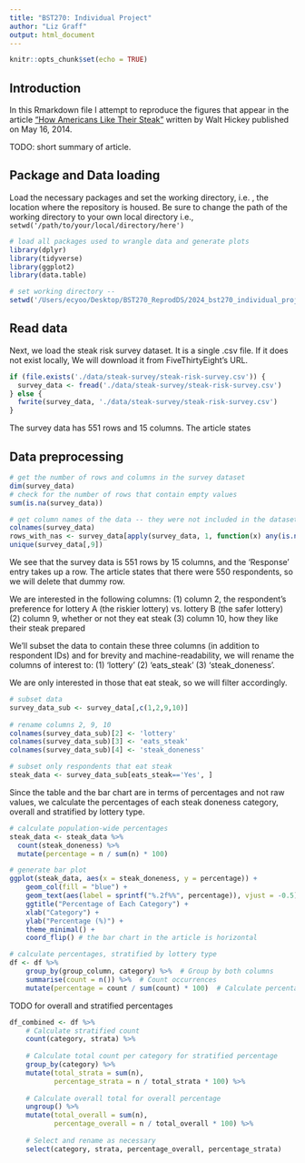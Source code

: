 ```yaml
---
title: "BST270: Individual Project"
author: "Liz Graff"
output: html_document
---
```


```r
knitr::opts_chunk$set(echo = TRUE)
```


## Introduction

In this Rmarkdown file I attempt to reproduce the figures that appear in the article
["How Americans Like Their Steak"](https://fivethirtyeight.com/features/how-americans-like-their-steak/) written by Walt Hickey published on May 16, 2014. 

TODO: short summary of article. 



## Package and Data loading 

Load the necessary packages and set the working directory, i.e. , the location
where the repository is housed. Be sure to change the path of the working directory
to your own local directory i.e., `setwd('/path/to/your/local/directory/here')`

```r
# load all packages used to wrangle data and generate plots 
library(dplyr)
library(tidyverse)
library(ggplot2)
library(data.table)

# set working directory -- 
setwd('/Users/ecyoo/Desktop/BST270_ReprodDS/2024_bst270_individual_project')
```


## Read data
Next, we load the steak risk survey dataset. It is a single .csv file. If it does
not exist locally, We will download it from FiveThirtyEight's URL. 

```r
if (file.exists('./data/steak-survey/steak-risk-survey.csv')) {
  survey_data <- fread('./data/steak-survey/steak-risk-survey.csv')
} else {
  fwrite(survey_data, './data/steak-survey/steak-risk-survey.csv')
}
```

The survey data has 551 rows and 15 columns. The article states 


## Data preprocessing 

```r
# get the number of rows and columns in the survey dataset
dim(survey_data)
# check for the number of rows that contain empty values
sum(is.na(survey_data))

# get column names of the data -- they were not included in the dataset README
colnames(survey_data)
rows_with_nas <- survey_data[apply(survey_data, 1, function(x) any(is.na(x))),]
unique(survey_data[,9])

```
We see that the survey data is 551 rows by 15 columns, and the 'Response' entry
takes up a row. The article states that there were 550 respondents, so we will
delete that dummy row. 

We are interested in the following columns:
(1) column 2, the respondent's preference for lottery A (the riskier lottery) vs. lottery B (the safer lottery)
(2) column 9, whether or not they eat steak
(3) column 10, how they like their steak prepared

We'll subset the data to contain these three columns (in addition to respondent IDs) and for brevity and machine-readability, we will rename the columns of interest to: (1) 'lottery' (2) 'eats_steak' (3) 'steak_doneness'.

We are only interested in those that eat steak, so we will filter accordingly. 

```r
# subset data
survey_data_sub <- survey_data[,c(1,2,9,10)]
  
# rename columns 2, 9, 10
colnames(survey_data_sub)[2] <- 'lottery'
colnames(survey_data_sub)[3] <- 'eats_steak'
colnames(survey_data_sub)[4] <- 'steak_doneness'

# subset only respondents that eat steak
steak_data <- survey_data_sub[eats_steak=='Yes', ]
```

Since the table and the bar chart are in terms of percentages and not raw values, we calculate the percentages of each steak doneness category, overall and stratified by
lottery type.

```r
# calculate population-wide percentages 
steak_data <- steak_data %>%
  count(steak_doneness) %>%
  mutate(percentage = n / sum(n) * 100)

# generate bar plot 
ggplot(steak_data, aes(x = steak_doneness, y = percentage)) +
    geom_col(fill = "blue") +
    geom_text(aes(label = sprintf("%.2f%%", percentage)), vjust = -0.5) +
    ggtitle("Percentage of Each Category") +
    xlab("Category") +
    ylab("Percentage (%)") +
    theme_minimal() + 
    coord_flip() # the bar chart in the article is horizontal

# calculate percentages, stratified by lottery type 
df <- df %>%
    group_by(group_column, category) %>%  # Group by both columns
    summarise(count = n()) %>%  # Count occurrences
    mutate(percentage = count / sum(count) * 100)  # Calculate percentage within each group
```

TODO for overall and stratified percentages

```r

df_combined <- df %>%
    # Calculate stratified count
    count(category, strata) %>%
    
    # Calculate total count per category for stratified percentage
    group_by(category) %>%
    mutate(total_strata = sum(n),
           percentage_strata = n / total_strata * 100) %>%
    
    # Calculate overall total for overall percentage
    ungroup() %>%
    mutate(total_overall = sum(n),
           percentage_overall = n / total_overall * 100) %>%
    
    # Select and rename as necessary
    select(category, strata, percentage_overall, percentage_strata)

```
